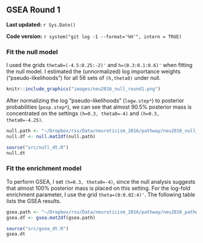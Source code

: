 ## GSEA Round 1 {#neu2016-1}

**Last updated:** `r Sys.Date()`

**Code version:** `r system("git log -1 --format='%H'", intern = TRUE)`

### Fit the null model

I used the grids `theta0=(-4.5:0.25:-2)'` and `h=(0.3:0.1:0.6)'` when fitting the null model. I estimated the (unnormalized) log importance weights ("pseudo-likelihoods") for all 56 sets of `(h,theta0)` under null. 

```r
knitr::include_graphics("images/neu2016_null_round1.png")
```

After normalizing the log "pseudo-likelihoods" (`logw.step*`) to posterior probabilities (`posp.step*`), we can see that almost 90.5% posterior mass is concentrated on the settings `(h=0.3, theta0=-4)` and `(h=0.3, theta0=-4.25)`.
```r
null.path <- "~/Dropbox/rss/Data/neuroticism_2016/pathway/neu2016_null_201604.mat"
null.df <- null.mat2df(null.path)
```

```r
source("src/null_dt.R")
null.dt
```

### Fit the enrichment model

To perform GSEA, I set `(h=0.3, theta0=-4)`, since the null analysis suggests that almost 100% posterior mass is placed on this setting. For the log-fold enrichment parameter, I use the grid `theta=(0:0.02:4)'`. The following table lists the GSEA results. 
```r
gsea.path <- "~/Dropbox/rss/Data/neuroticism_2016/pathway/neu2016_pathway_201604.mat"
gsea.df <- gsea.mat2df(gsea.path) 
```

```r
source("src/gsea_dt.R")
gsea.dt
```


